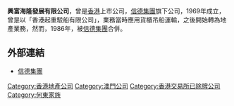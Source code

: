 '''興富海隆發展有限公司'''，曾是[[香港|香港]]上市公司，[[信德集團|信德集團]]旗下公司，1969年成立，曾是以「香港起重駁船有限公司」，業務當時應用貨櫃吊船運輸，之後開始轉為地產業務，然而，1986年，被[[信德集團|信德集團]]合併。

==外部連結==
*[https://web.archive.org/web/20060702220516/http://www.shuntakgroup.com/ 信德集團]

{{信德集團}}
[[Category:香港地產公司|Category:香港地產公司]]
[[Category:澳門公司|Category:澳門公司]]
[[Category:香港交易所已除牌公司|Category:香港交易所已除牌公司]]
[[Category:何東家族|Category:何東家族]]